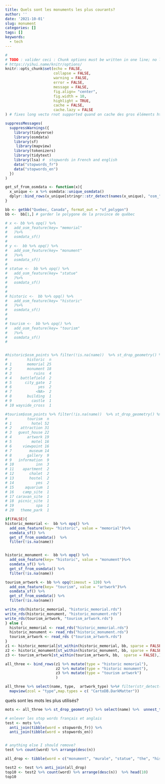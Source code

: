```yaml
---
title: Quels sont les monuments les plus courants?
author: ''
date: '2021-10-01'
slug: monument
categories: []
tags: []
keywords:
  - tech
---
```


<!--more-->
```r
#
# TODO : valider ceci : Chunk options must be written in one line; no line breaks are allowed inside chunk options;
# https://yihui.name/knitr/options/
knitr::opts_chunk$set(echo = FALSE, 
                      collapse = FALSE,
                      warning = FALSE,
                      error = FALSE,
                      message = FALSE,
                      fig.align= "center",
                      fig.width = 10,
                      highlight = TRUE,
                      cache = FALSE,
                      cache.lazy = FALSE
) # fixes long vecto rnot supported quand on cache des gros éléments https://stackoverflow.com/questions/39417003/long-vectors-not-supported-yet-error-in-rmd-but-not-in-r-script
```

```r
suppressMessages(
  suppressWarnings({
    library(tidyverse)
    library(osmdata)
    library(sf)
     library(mapview)
    library(tokenizers)
    library(tidytext)
    library(lsa) #  stopwords in French and english
    data("stopwords_fr")
    data("stopwords_en")
  })
)

get_sf_from_osmdata <- function(x){
  x_unique <- x %>% osmdata::unique_osmdata()
  dplyr::bind_rows(x_unique[stringr::str_detect(names(x_unique), "osm_")]) 
}

```

```r
bb <- getbb("Quebec, Canada", format_out = "sf_polygon") 
bb <-  bb[1,] # garder le polygone de la province de québec
```


```r


# x <- bb %>% opq() %>%
#   add_osm_feature(key= "memorial"
#   )%>%
#   osmdata_sf()
# 
# y <-  bb %>% opq() %>%
#   add_osm_feature(key= "monument"
#   )%>%
#   osmdata_sf()
# 
# statue <-  bb %>% opq() %>%
#   add_osm_feature(key= "statue"
#   )%>%
#   osmdata_sf()
# 
# 
# historic <-  bb %>% opq() %>%
#   add_osm_feature(key= "historic"
#   )%>%
#   osmdata_sf()
# 
# 
# tourism <-  bb %>% opq() %>%
#   add_osm_feature(key= "tourism"
#   )%>%
#   osmdata_sf()
# 


#historic$osm_points %>% filter(!is.na(name))  %>% st_drop_geometry() %>%  count(historic) %>% arrange(desc(n))
#         historic  n
# 1       memorial 25
# 2       monument 18
# 3          ruins  4
# 4    battlefield  2
# 5      city_gate  2
# 6            yes  2
# 7           <NA>  2
# 8       building  1
# 9         castle  1
# 10 wayside_cross  1

#tourism$osm_points %>% filter(!is.na(name))  %>% st_drop_geometry() %>%  count(tourism) %>% arrange(desc(n))
#         tourism  n
# 1         hotel 52
# 2    attraction 31
# 3   guest_house 22
# 4       artwork 19
# 5         motel 16
# 6     viewpoint 16
# 7        museum 14
# 8       gallery  9
# 9   information  9
# 10          inn  3
# 11    apartment  2
# 12       chalet  2
# 13       hostel  2
# 14          yes  2
# 15     aquarium  1
# 16    camp_site  1
# 17 caravan_site  1
# 18  picnic_site  1
# 19          spa  1
# 20   theme_park  1

```

```r

if(FALSE){
historic_memorial <-  bb %>% opq() %>%
  add_osm_feature(key= "historic", value = "memorial")%>%
  osmdata_sf() %>% 
  get_sf_from_osmdata()  %>%
  filter(!is.na(name))


historic_monument <-  bb %>% opq() %>%
  add_osm_feature(key= "historic", value = "monument")%>%
  osmdata_sf() %>% 
  get_sf_from_osmdata() %>%
  filter(!is.na(name))

tourism_artwork <- bb %>% opq(timeout = 120) %>%
  add_osm_feature(key= "tourism", value = "artwork")%>%
  osmdata_sf() %>% 
  get_sf_from_osmdata() %>%
  filter(!is.na(name))

write_rds(historic_memorial, "historic_memorial.rds")
write_rds(historic_monument, "historic_monument.rds")
write_rds(tourism_artwork, "tourism_artwork.rds")
} else {
  historic_memorial <- read_rds("historic_memorial.rds")
  historic_monument <- read_rds("historic_monument.rds")
  tourism_artwork <- read_rds ("tourism_artwork.rds")
}
z1 <- historic_memorial[st_within(historic_memorial, bb, sparse = FALSE),]
z2 <- historic_monument[st_within(historic_monument, bb, sparse = FALSE),]
z3 <- tourism_artwork[st_within(tourism_artwork, bb,  sparse = FALSE),]

all_three <- bind_rows(z1 %>% mutate(type = "historic memorial"), 
                       z2 %>% mutate(type = "historic monument"),
                       z3 %>% mutate(type = "tourism artwork")
                       )

all_three %>% select(name, type,  artwork_type) %>%# filter(str_detect(toupper(name),paste0(toupper(top10), collapse = "|"))) %>%
  mapview(zcol = "type",map.types = c( "CartoDB.DarkMatter"))
```





quels sont les mots les plus utilisés?
```r
mots <- all_three %>% st_drop_geometry() %>% select(name) %>%  unnest_tokens(., word, name) 

# enlever les stop words français et anglais 
test <- mots %>%
  anti_join(tibble(word = stopwords_fr)) %>%
  anti_join(tibble(word = stopwords_en))


# anything else I should remove?   
test %>% count(word) %>% arrange(desc(n))

all_drop <- tibble(word = c("monument", "murale", "statue", "the", "historique", "site", "croix", "maison", "mémorial", "and", "buste", "cenotaph", "hommage", "place", "saint", "cénotaphe","jardin", "lieu","national", "patrimonial", "sculpture","st", "tour", "fontaine", "mémoire", "memorial", "plaque", "pont", "village", "ans","art", "arts", "arbres" ))

test2 <- test %>% anti_join(all_drop)
top10 <- test2 %>% count(word) %>% arrange(desc(n))  %>% head(10) 
top10

```